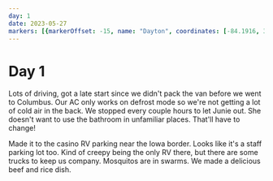 ```yaml
---
day: 1
date: 2023-05-27
markers: [{markerOffset: -15, name: "Dayton", coordinates: [-84.1916, 39.7589]},{markerOffset: -15, name: "Milan", coordinates: [-90.5721, 41.4531]}]
---
```

# Day 1

Lots of driving, got a late start since we didn't pack the van before we went to Columbus. Our AC only works on defrost mode so we're not getting a lot of cold air in the back. We stopped every couple hours to let Junie out. She doesn't want to use the bathroom in unfamiliar places. That'll have to change!

Made it to the casino RV parking near the Iowa border. Looks like it's a staff parking lot too. Kind of creepy being the only RV there, but there are some trucks to keep us company. Mosquitos are in swarms. We made a delicious beef and rice dish.
